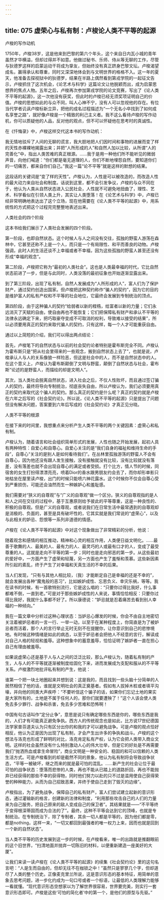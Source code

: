 ```yaml
---
---
---
```

title: 075 虚荣心与私有制：卢梭论人类不平等的起源
---







卢梭的写作动机

1750年，卢梭38岁，这是他来到巴黎的第六个年头，这个来自日内瓦小城的青年虽然才华横溢，但却过得并不如意。他做过秘书、乐师、侍从等无聊的工作，尽管与狄德罗这样的启蒙运动干将成为挚友，但始终没有真正跻身巴黎文坛。卢梭渴望成名，赢得承认和尊重，同时又深深地体会到与文明世界的格格不入。这一年的夏天，他准备去探视狱中的狄德罗，结果在半路上偶然看到第戎学院的一起征文告示，卢梭抓住了这次机会，《论艺术与科学》这篇论文让他脱颖而出，成为启蒙思想界的焦点人物。五年之后，卢梭再次参加第戎学院的论文竞赛，写出了《论人类不平等的起源》，这一次他没有获奖，但此时的卢梭已经无须奖项证明自己的价值。卢梭的思想如此的与众不同，叫人心神不宁，没有人可以忽视他的存在。有位当代学者讥讽卢梭标新立异，把他的成名过程描述为“一个无名小卒找到了如何成名享誉之路”，就好像卢梭是一个精致的利己主义者。我不这么看待卢梭的写作动机，你可以质疑他的人品，反对他的观点，但不可以怀疑他在思考时的真诚性。

在《忏悔录》中，卢梭这样交代这本书的写作动机：

我无情地驳斥了人间的无聊的谎言，我大胆地把人们因时间和事物的进展而变了样的天性赤裸裸地揭露出来；并把“人所形成的人”和自然人加以比较，从所谓“人的完善化”中，指出人类苦难的真正根源。……我于是用一种他们所不能听见的微弱声音，向他们喊道：“你们都是毫无道理的人，你们不断地埋怨自然，要知道你们的一切痛苦，都来自你们自己。”我这一篇“论不平等”就是这样的默想的结果。

这段话的关键词是“变了样的天性”。卢梭认为，人性是可以被改造的，而改造人性的最大动力来自社会和制度。话说到这里，都不会引发争议，卢梭的与众不同在于，他认为人类从自然状态进入公民社会，人性就不可避免地扭曲了，理性、艺术、科学看似在引领人类上升，其实让人类堕落！在《论艺术与科学》中，卢梭已经非常明确地表达出了这个立场，现在他需要在《论人类不平等的起源》中，用系统性的方式把这个过程完完整整地表述出来。


人类社会的四个阶段

这本书给我们展示了人类社会发展的四个阶段。

第一阶段，也即自然状态。这个时候人与人之间没有交往，孤独的野蛮人游荡在森林中，它甚至还称不上是一个人，而只是一个有局限性、和平而善良的动物。卢梭强调，此时人的生活还谈不上幸福或者不幸福，因为这些孤独的野蛮人甚至还没有形成“幸福的观念”。

第二阶段，卢梭把它称为“最初的人类社会”。这也是人类最幸福的时代，它比自然状态前进了一步，但是与此同时，人类没落的最初征象也开始逐渐显露出来。

到了第三阶段，出现了私有制，自然人发展成为“人所形成的人”，富人们为了保护财产，通过契约创造出国家。但卢梭把这种契约称作“骗人的契约”，因为它的目的是维护富人的私有产权和不平等的社会地位，它最终会发展到专制统治的顶点。

第四阶段，由于这种骗人的契约“给弱者以新的桎梏，给富者以新的力量；它们永远消灭了天赋的自由，使自由再也不能恢复；它们把保障私有财产和承认不平等的法律永远确定下来，把巧取豪夺变成不可取消的权利，导致难以接受的结果”，所以必须要用真正的契约来取代骗人的契约，只有这样，每一个人才可能重获自由。

通过以上简短的介绍，我们可以得出两点结论：

首先，卢梭笔下的自然状态与以前的社会契约论者特别是霍布斯完全不同。卢梭认为霍布斯只是“把从社会里得来的一些观念，搬到自然状态上去了”，也就是说，卢梭承认人与人的关系像狼一样险恶，但这是社会中的人，而不是自然状态中的人。在这个意义上，卢梭认为霍布斯颠倒了文明与野蛮，颠倒了自然状态与社会，霍布斯“论述的是野蛮人，而描绘的却是文明人”。

其次，当人类社会脱离自然状态，进入社会之后，不仅人性败坏，而且通过签订骗人的契约，最终将导向专制统治，彻底丧失自由，所以卢梭认为，我们必须要用真正的契约来取代这个骗人的契约。那么真正的契约是什么呢？真正的契约就是卢梭在六年之后写的《社会契约论》。所以说，《论人类不平等的起源》只是提出了问题但没有解决问题，答案要到六年后写成的《社会契约论》才真正见分晓。


人类不平等的根源

在接下来的时间里，我想重点来分析产生人类不平等的两个关键因素：虚荣心和私有制。

卢梭认为，随着语言和社会组织简单形式的发展，人性也随之开始发展，起初人具有两种特性：自爱心和自尊心。自爱心关注的是“我们自身的福祉和维持生命的手段”，自尊心“关注的是别人是如何看待我们”。在丛林里孤独游荡的野蛮人不会有自尊心，因为他还没有跟人发生接触，没有接触就没有比较，没有比较就没有落差，没有落差也就不会出现自尊心的满足或者受损。打个比方，情人节的时候，同宿舍的女生打扮得漂漂亮亮，喷着Dior的香水跟男朋友约会去了，而你却形单影只地枯坐在屋里读卢梭，出门的时候只能喷六神花露水。这个时候你不仅会自尊心受到严重损伤，可能还会油然而生一种嫉妒心和羞耻感。

我们需要对“狭义的自尊观”与“广义的自尊观”做一个区分。狭义的自尊观指的是人和人之间在交往的过程中，基于互惠原则给予彼此的平等尊重，这是一种良性的、积极的自尊观。但是广义的自尊观，或者说我们在日常生活中最常遇到的自尊观却是消极的、负面的，甚至是具有破坏性的，它其实就是我们常说的“虚荣心”，以及与此相关的妒忌、怨恨等一系列非道德的情感。

卢梭在《论人类不平等的起源》中对这个现象做出了非常精彩的分析，他说：

随着观念和感情的相互推动，精神和心灵的相互作用，人类便日益文明化。……最善于歌舞的人、最美的人、最有力的人、最灵巧的人或最有口才的人，变成了最受尊重的人。这就是走向不平等的第一步；同时也是走向邪恶的第一步。从这些最初的爱好中，一方面产生了虚荣和轻蔑，另一方面也产生了羞惭和羡慕。这些新因素所引起的紊乱，终于产生了对幸福和天真生活的不幸的后果。

当人们发现，“只有与其他人相比较，（我）才能断定自己是幸福的还是不幸的”，就会发展出各种“魔鬼般的恶习”，比如嫉妒成性、忘恩负义、幸灾乐祸，等等。我在读书的时候，有一首歌特别流行，它是这么唱的：“只要你过得比我好，什么事都难不倒，一直到老。”可是对于那些嫉妒成性的人来说，事情恰恰相反：只要你过得比我好，我就什么事都不好了。所以康德说：“妒忌就是忍着痛苦去看到别人幸福的一种倾向。”

我在一篇文章中分析过这种心理状态：当妒忌心爆发的时候，你会不由自主地密切关注着被妒忌者的一言一行、一举一动，以至于在某种程度上，你简直是为了被妒忌者而活着，那个人的言行举止无时无刻不在提醒你，让你意识到自己的悲惨境地。有时候这种情绪是如此的病态，以至于妒忌者会把他人不经意的言行，解读成对自己人格的轻视和羞辱。这种想象中的蓄意羞辱，恰恰证明了嫉妒者一直在担心自己有理由被羞辱。

如果说虚荣心还是基于人与人之间的泛泛比较，那么卢梭认为，随着私有制的产生，人与人的不平等就逐渐被制度给固化下来，进而发展成为支配和服从的不平等关系。卢梭激烈地批评私有制的产生，他说：

谁第一个把一块土地圈起来并想到说：这是我的，而且找到一些头脑十分简单的人居然相信了他的话，谁就是文明社会的真正奠基者。假如有人拔掉木桩或者填平沟壕，并向他的同类大声疾呼：“不要听信这个骗子的话，如果你们忘记土地的果实是大家所有的，土地是不属于任何人的，那你们就要遭殃了！”这个人该会使人类免去多少罪行、战争和杀害，免去多少苦难和恐怖啊！

中国有句古话叫作“定分止争”，意思是说只有确定哪些东西是你的，哪些东西是我的，人们才有可能真正避免争执。西方人的传统观念也是如此，比方说17世纪德国法学家普芬道夫认为只有区分出你的和我的才可以避免战争。可是卢梭的观点恰好相反，他认为正是因为出现了私有制，才会产生出许多的争执和战斗。卢梭的这个想法与洛克也形成了鲜明的对比，洛克肯定私有产权，认为它会把人类带入商业文明。这样的社会虽然没有什么特别激动人心的伟大壮举，但是它的好处是不再需要我们“抛洒热血或拿生命冒险”，商业文明是一种安全的、稳固的和可以信赖的人类生活方式。可是卢梭看到的却是截然不同的景象，他认为私有制将会导致战争状态，“平等一被破坏，继之而来的就是最可怕的混乱。……新产生的社会让位于最可怕的战争状态：堕落而悲惨的人类，再也不能从已踏上的道路折回，再也不能抛弃已经获得的那些不幸的获得物，同时他们努力以赴的只不过是滥用使自己获得荣誉的种种能力，从而为自己招致恶果，并终于使自己走到了毁灭的边缘”。

卢梭指出，为了避免战争，保障自己的私有财产，富人们尝试建立起新的意识形态，通过灌输新的格言，创建新的法律和制度，“利用那些攻击自己的人们的力量来为自己服务，把自己原来的敌人变成自己的保卫者”。其结果就是——“不平等终于变得根深蒂固而成为合法的了”。最终，这种不平等会达到它的顶峰，也就是专制统治。在专制统治下，除了专制者，其余一切人都是平等的，因为他们都是零，都是nothing，这样一来，“一切又都回到最强者的唯一权力上来，因而也就是回到一个新的自然状态”。

当人类不平等的历史发展到这一步的时候，在卢梭看来，唯一的出路就是推翻眼前的这个旧世界，“扫清地面并抛弃一切陈旧的材料，以便重新建造一座美好的大厦”。

让我们来读一读卢梭在《论人类不平等的起源》的续集《社会契约论》里的这句名言吧：“人是生而自由的，但却无往不在枷锁之中！”虽然只是寥寥几个字，但却道尽了人类的整个历史。正像麦克里兰所说，这是意识形态的基本特征，用简单的意象去思考问题，进一步化约成为一句口号或者一个标语，让最低的人类理解力能够一看就懂。“现代意识形态空想家以为了解世界很容易，世界要完美，则实行一套意识形态即可。卢梭是这些‘可怕的简化者’中的第一个，是他们的原型与先驱。”